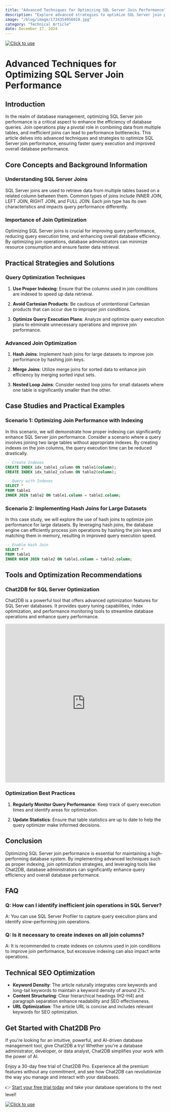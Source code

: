 ```yaml
---
title: "Advanced Techniques for Optimizing SQL Server Join Performance"
description: "Explore advanced strategies to optimize SQL Server join performance for enhanced database query efficiency."
image: "/blog/image/1734354956919.jpg"
category: "Technical Article"
date: December 17, 2024
---
```

[![Click to use](/image/blog/bg/chat2db1.png)](https://app.chat2db.ai/)
# Advanced Techniques for Optimizing SQL Server Join Performance


<Authors date="December 17, 2024">
  <Author name="Rowan Hill" link="https://chat2db.ai" />
</Authors>

## Introduction

In the realm of database management, optimizing SQL Server join performance is a critical aspect to enhance the efficiency of database queries. Join operations play a pivotal role in combining data from multiple tables, and inefficient joins can lead to performance bottlenecks. This article delves into advanced techniques and strategies to optimize SQL Server join performance, ensuring faster query execution and improved overall database performance.

## Core Concepts and Background Information

### Understanding SQL Server Joins

SQL Server joins are used to retrieve data from multiple tables based on a related column between them. Common types of joins include INNER JOIN, LEFT JOIN, RIGHT JOIN, and FULL JOIN. Each join type has its own characteristics and impacts query performance differently.

### Importance of Join Optimization

Optimizing SQL Server joins is crucial for improving query performance, reducing query execution time, and enhancing overall database efficiency. By optimizing join operations, database administrators can minimize resource consumption and ensure faster data retrieval.

## Practical Strategies and Solutions

### Query Optimization Techniques

1. **Use Proper Indexing**: Ensure that the columns used in join conditions are indexed to speed up data retrieval.

2. **Avoid Cartesian Products**: Be cautious of unintentional Cartesian products that can occur due to improper join conditions.

3. **Optimize Query Execution Plans**: Analyze and optimize query execution plans to eliminate unnecessary operations and improve join performance.

### Advanced Join Optimization

1. **Hash Joins**: Implement hash joins for large datasets to improve join performance by hashing join keys.

2. **Merge Joins**: Utilize merge joins for sorted data to enhance join efficiency by merging sorted input sets.

3. **Nested Loop Joins**: Consider nested loop joins for small datasets where one table is significantly smaller than the other.

## Case Studies and Practical Examples

### Scenario 1: Optimizing Join Performance with Indexing

In this scenario, we will demonstrate how proper indexing can significantly enhance SQL Server join performance. Consider a scenario where a query involves joining two large tables without appropriate indexes. By creating indexes on the join columns, the query execution time can be reduced drastically.

```sql
-- Create Indexes
CREATE INDEX idx_table1_column ON table1(column);
CREATE INDEX idx_table2_column ON table2(column);

-- Query with Indexes
SELECT *
FROM table1
INNER JOIN table2 ON table1.column = table2.column;
```

### Scenario 2: Implementing Hash Joins for Large Datasets

In this case study, we will explore the use of hash joins to optimize join performance for large datasets. By leveraging hash joins, the database engine can efficiently process join operations by hashing the join keys and matching them in memory, resulting in improved query execution speed.

```sql
-- Enable Hash Join
SELECT *
FROM table1
INNER HASH JOIN table2 ON table1.column = table2.column;
```

## Tools and Optimization Recommendations

### Chat2DB for SQL Server Optimization

Chat2DB is a powerful tool that offers advanced optimization features for SQL Server databases. It provides query tuning capabilities, index optimization, and performance monitoring tools to streamline database operations and enhance query performance.

<iframe width="100%" height="500" src="https://www.youtube.com/embed/bsg3yF7al_I?si=60QprvANg_nd1U-8" title="YouTube video player" frameborder="0" allow="accelerometer; autoplay; clipboard-write; encrypted-media; gyroscope; picture-in-picture; web-share" referrerpolicy="strict-origin-when-cross-origin" allowfullscreen></iframe>

### Optimization Best Practices

1. **Regularly Monitor Query Performance**: Keep track of query execution times and identify areas for optimization.

2. **Update Statistics**: Ensure that table statistics are up to date to help the query optimizer make informed decisions.

## Conclusion

Optimizing SQL Server join performance is essential for maintaining a high-performing database system. By implementing advanced techniques such as proper indexing, join optimization strategies, and leveraging tools like Chat2DB, database administrators can significantly enhance query efficiency and overall database performance.

## FAQ

### Q: How can I identify inefficient join operations in SQL Server?

A: You can use SQL Server Profiler to capture query execution plans and identify slow-performing join operations.

### Q: Is it necessary to create indexes on all join columns?

A: It is recommended to create indexes on columns used in join conditions to improve join performance, but excessive indexing can also impact write operations.

## Technical SEO Optimization

- **Keyword Density**: The article naturally integrates core keywords and long-tail keywords to maintain a keyword density of around 2%.
- **Content Structuring**: Clear hierarchical headings (H2-H4) and paragraph separation enhance readability and SEO effectiveness.
- **URL Optimization**: The article URL is concise and includes relevant keywords for SEO optimization.


## Get Started with Chat2DB Pro

If you're looking for an intuitive, powerful, and AI-driven database management tool, give Chat2DB a try! Whether you're a database administrator, developer, or data analyst, Chat2DB simplifies your work with the power of AI.

Enjoy a 30-day free trial of Chat2DB Pro. Experience all the premium features without any commitment, and see how Chat2DB can revolutionize the way you manage and interact with your databases.

👉 [Start your free trial today](https://app.chat2db.ai/) and take your database operations to the next level!

[![Click to use](/image/blog/bg/chat2db.jpg)](https://app.chat2db.ai/)